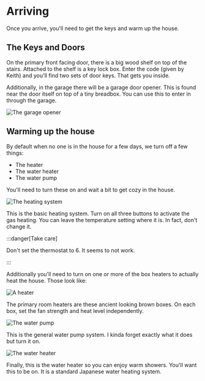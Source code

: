 # Arriving

Once you arrive, you'll need to get the keys and warm up the house.

## The Keys and Doors

On the primary front facing door, there is a big wood shelf on top of the
stairs.  Attached to the shelf is a key lock box.  Enter the code (given by
Keith) and you'll find two sets of door keys.  That gets you inside.

Additionally, in the garage there will be a garage door opener.  This is found
near the door itself on top of a tiny breadbox.  You can use this to enter in
through the garage.

![The garage opener](/img/IMG_4008.png)

## Warming up the house

By default when no one is in the house for a few days, we turn off a few
things:

* The heater
* The water heater
* The water pump

You'll need to turn these on and wait a bit to get cozy in the house.

![The heating system](/img/IMG_3998.png)

This is the basic heating system.  Turn on all three buttons to activate the
gas heating.  You can leave the temperature setting where it is.  In fact,
don't change it.

:::danger[Take care]

Don't set the thermostat to 6.  It seems to not work.

:::

Additionally you'll need to turn on one or more of the box heaters to actually
heat the house.  Those look like:

![A heater](/img/IMG_4005.png)

The primary room heaters are these ancient looking brown boxes.  On each box,
set the fan strength and heat level independently.

![The water pump](/img/IMG_4001.png)

This is the general water pump system.  I kinda forget exactly what it does but
turn it on.

![The water heater](/img/IMG_4003.png)

Finally, this is the water heater so you can enjoy warm showers.  You'll want
this to be on.  It is a standard Japanese water heating system.
